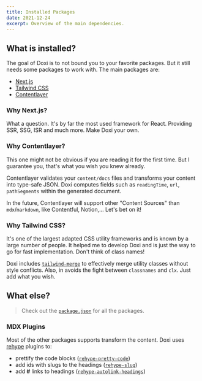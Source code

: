```yaml
---
title: Installed Packages
date: 2021-12-24
excerpt: Overview of the main dependencies.
---
```


## What is installed?

The goal of Doxi is to not bound you to your favorite packages. But it still needs some packages to work with. The main packages are:

- [Next.js](https://nextjs.org/)
- [Tailwind CSS](https://tailwindcss.com/)
- [Contentlayer](https://www.contentlayer.dev/)

### Why Next.js?

What a question. It's by far the most used framework for React. Providing SSR, SSG, ISR and much more. Make Doxi your own.

### Why Contentlayer?

This one might not be obvious if you are reading it for the first time. But I guarantee you, that's what you wish you knew already.

Contentlayer validates your `content/docs` files and transforms your content into type-safe JSON. Doxi computes fields such as `readingTime`, `url`, `pathSegments` within the generated document.

In the future, Contentlayer will support other "Content Sources" than `mdx`/`markdown`, like Contentful, Notion,... Let's bet on it!

### Why Tailwind CSS?

It's one of the largest adapted CSS utility frameworks and is known by a large number of people. It helped me to develop Doxi and is just the way to go for fast implementation. Don't think of class names!

Doxi includes [`tailwind-merge`](https://github.com/dcastil/tailwind-merge) to effectively merge utility classes without style conflicts. Also, in avoids the fight between `classnames` and `clx`. Just add what you wish.

## What else?

> Check out the [`package.json`](https://github.com/mxkaske/doxi/blob/main/package.json) for all the packages.

### MDX Plugins

Most of the other packages supports transform the content. Doxi uses [rehype](https://github.com/rehypejs/rehype) plugins to:

- prettify the code blocks ([`rehype-pretty-code`](https://rehype-pretty-code.netlify.app/))
- add ids with slugs to the headings ([`rehype-slug`](https://github.com/rehypejs/rehype-slug))
- add **#** links to headings ([`rehype-autolink-headings`](https://github.com/rehypejs/rehype-autolink-headings))
